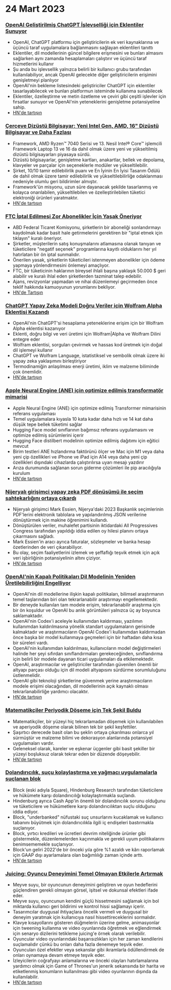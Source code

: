 

<CallToAction />

<Steps>

# 24 Mart 2023

### [OpenAI Geliştirilmiş ChatGPT İşlevselliği için Eklentiler Sunuyor](https://openai.com/blog/chatgpt-plugins)

- OpenAI, ChatGPT platformu için geliştiricilerin ek veri kaynaklarına ve üçüncü taraf uygulamalara bağlanmasını sağlayan eklentileri tanıttı
- Eklentiler, dil modellerinin güncel bilgilere erişmesini ve bunları almasını sağlarken aynı zamanda hesaplamaları çalıştırır ve üçüncü taraf hizmetlerini kullanır
- Şu anda bu işlevsellik yalnızca belirli bir kullanıcı grubu tarafından kullanılabiliyor, ancak OpenAI gelecekte diğer geliştiricilerin erişimini genişletmeyi planlıyor
- OpenAI'nin bekleme listesindeki geliştiriciler ChatGPT için eklentiler tasarlayabilecek ve bunları platformun isteminde kullanıma sunabilecek
- Eklentiler, özelleştirme ve metin özetleme ve çeviri gibi çeşitli işlevler için fırsatlar sunuyor ve OpenAI'nin yeteneklerini genişletme potansiyeline sahip.
- [HN'de tartışın](http://news.ycombinator.com/item?id=35277677)

### [Çerçeve Dizüstü Bilgisayar: Yeni Intel Gen, AMD, 16" Dizüstü Bilgisayar ve Daha Fazlası](https://frame.work/)

- Framework, AMD Ryzen™ 7040 Serisi ve 13. Nesil Intel® Core™ işlemcili Framework Laptop 13 ve 16 da dahil olmak üzere yeni ve yükseltilmiş dizüstü bilgisayarları piyasaya sürdü.
- Dizüstü bilgisayarlar, genişletme kartları, anakartlar, bellek ve depolama, klavyeler ve parçalar için seçeneklerle modüler ve yükseltilebilir.
- Şirket, 10/10 tamir edilebilirlik puanı ve En İyinin En İyisi Tasarım Ödülü de dahil olmak üzere tamir edilebilirlik ve yükseltilebilirliğe odaklanması nedeniyle olumlu geri bildirimler almıştır.
- Framework'ün misyonu, uzun süre dayanacak şekilde tasarlanmış ve kolayca onarılabilen, yükseltilebilen ve özelleştirilebilen tüketici elektroniği ürünleri yaratmaktır.
- [HN'de tartışın](http://news.ycombinator.com/item?id=35277660)

### [FTC İptal Edilmesi Zor Abonelikler İçin Yasak Öneriyor](https://www.theverge.com/2023/3/23/23652373/ftc-click-to-cancel-subscription-service-dark-patterns-ban)

- ABD Federal Ticaret Komisyonu, şirketlerin bir aboneliği sonlandırmayı kaydolmak kadar basit hale getirmelerini gerektiren bir "iptal etmek için tıklayın" kuralı öneriyor.
- Şirketler, müşterilerin satış konuşmalarını atlamasına olanak tanıyan ve tüketicilere "negatif seçenek" programlarına kayıtlı olduklarını her yıl hatırlatan bir ön iptal sunmalıdır.
- Önerilen yasak, şirketlerin tüketicileri istenmeyen abonelikler için ödeme yapmaya yönlendirmesini önlemeyi amaçlıyor.
- FTC, bir tüketicinin haklarının bireysel ihlali başına yaklaşık 50.000 $ geri alabilir ve kuralı ihlal eden şirketlerden tazminat talep edebilir.
- Ajans, revizyonlar yapmadan ve nihai düzenlemeyi geçirmeden önce teklif hakkında kamuoyunun yorumlarını bekliyor.
- [HN'de Tartışın](http://news.ycombinator.com/item?id=35274519)

### [ChatGPT Yapay Zeka Modeli Doğru Veriler için Wolfram Alpha Eklentisi Kazandı](https://writings.stephenwolfram.com/2023/03/chatgpt-gets-its-wolfram-superpowers/)

- OpenAI'nin ChatGPT'si hesaplama yeteneklerine erişim için bir Wolfram Alpha eklentisi kazanıyor
- Eklenti, doğru bilgi ve veri üretimi için Wolfram|Alpha ve Wolfram Dilini entegre eder
- Wolfram eklentisi, sorguları çevirmek ve hassas kod üretmek için doğal dil işlemeyi kullanır
- ChatGPT ve Wolfram Language, istatistiksel ve sembolik olmak üzere iki yapay zeka yaklaşımını birleştiriyor
- Termodinamiğin anlaşılması enerji üretimi, iklim ve malzeme biliminde çok önemlidir.
- [HN'de tartışın](http://news.ycombinator.com/item?id=35277925)

### [Apple Neural Engine (ANE) için optimize edilmiş transformatör mimarisi](https://github.com/apple/ml-ane-transformers)

- Apple Neural Engine (ANE) için optimize edilmiş Transformer mimarisinin referans uygulaması
- Temel uygulamalara kıyasla 10 kata kadar daha hızlı ve 14 kat daha düşük tepe bellek tüketimi sağlar
- Hugging Face model sınıflarının bağımsız referans uygulamasını ve optimize edilmiş sürümlerini içerir
- Hugging Face distilbert modelinin optimize edilmiş dağıtımı için eğitici mevcut
- Birim testleri ANE hızlandırma faktörünü ölçer ve Mac için M1 veya daha yeni çip özellikleri ve iPhone ve iPad için A14 veya daha yeni çip özellikleri dışındaki cihazlarda çalıştırılırsa uyarı mesajı yazdırır
- Arıza durumunda sağlanan sorun giderme çözümleri ile pip aracılığıyla kurulum
- [HN'de tartışın](http://news.ycombinator.com/item?id=35282325)

### [Nijeryalı girişimci yapay zeka PDF dönüşümü ile seçim sahtekarlığını ortaya çıkardı](https://markessien.com/posts/drama_of_transcription/)

- Nijeryalı girişimci Mark Essien, Nijerya'daki 2023 Başkanlık seçimlerinin PDF'lerini elektronik tablolara ve yapılandırılmış JSON verilerine dönüştürmek için makine öğrenimini kullandı.
- Dönüştürülen veriler, muhalefet partisinin iktidardaki All Progressives Congress tarafından yapıldığı iddia edilen oy hilesi planını ortaya çıkarmasını sağladı.
- Mark Essien'in aracı ayrıca faturalar, sözleşmeler ve banka hesap özetlerinden de veri çıkarabiliyor.
- Bu olay, seçim faaliyetlerini izlemek ve şeffaflığı teşvik etmek için açık veri işbirliğinin potansiyelinin altını çiziyor.
- [HN'de tartışın](http://news.ycombinator.com/item?id=35272227)

### [OpenAI'nin Kapalı Politikaları Dil Modelinin Yeniden Üretilebilirliğini Engelliyor](https://aisnakeoil.substack.com/p/openais-policies-hinder-reproducible)

- OpenAI'nin dil modellerine ilişkin kapalı politikaları, bilimsel araştırmanın temel taşlarından biri olan tekrarlanabilir araştırmayı engellemektedir.
- Bir deneyde kullanılan tam modele erişim, tekrarlanabilir araştırma için bir ön koşuldur ve OpenAI bu anlık görüntüleri yalnızca üç ay boyunca saklamaktadır.
- OpenAI'nin Codex'i aceleyle kullanımdan kaldırması, yazılımın kullanımdan kaldırılmasına yönelik standart uygulamaların gerisinde kalmaktadır ve araştırmacıların OpenAI Codex'i kullanımdan kaldırmadan önce başka bir model kullanmaya geçmeleri için bir haftadan daha kısa bir süreleri vardı.
- OpenAI'nin kullanımdan kaldırılması, kullanıcıların model değiştirmeleri halinde her şeyi sıfırdan sınıflandırmaları gerekeceğinden, sınıflandırma için belirli bir modele dayanan ticari uygulamaları da etkilemektedir.
- OpenAI, araştırmacılar ve geliştiriciler tarafından güvenilen önemli bir altyapı parçası olduğu için dil modeli altyapısını sürdürme sorumluluğunu üstlenmelidir.
- OpenAI gibi teknoloji şirketlerine güvenmek yerine araştırmacıların modele erişimi olacağından, dil modellerinin açık kaynaklı olması tekrarlanabilirliğe yardımcı olacaktır.
- [HN'de tartışın](http://news.ycombinator.com/item?id=35269304)

### [Matematikçiler Periyodik Döşeme için Tek Şekil Buldu](https://www.newscientist.com/article/2365363-mathematicians-discover-shape-that-can-tile-a-wall-and-never-repeat/)

- Matematikçiler, bir yüzeyi hiç tekrarlamadan döşemek için kullanılabilen ve aperiyodik döşeme olarak bilinen tek bir şekil keşfettiler.
- Şaşırtıcı derecede basit olan bu şeklin ortaya çıkarılması onlarca yıl sürmüştür ve malzeme bilimi ve dekorasyon alanlarında potansiyel uygulamaları vardır.
- Geleneksel olarak, kareler ve eşkenar üçgenler gibi basit şekiller bir yüzeyi boşluksuz olarak tekrar eden bir düzende döşeyebilir.
- [HN'de tartışın](http://news.ycombinator.com/item?id=35273707)

### [Dolandırıcılık, suçu kolaylaştırma ve yağmacı uygulamalarla suçlanan blok](https://hindenburgresearch.com/block/)

- Block (eski adıyla Square), Hindenburg Research tarafından tüketicilere ve hükümete karşı dolandırıcılığı kolaylaştırmakla suçlandı.
- Hindenburg ayrıca Cash App'in önemli bir dolandırıcılık sorunu olduğunu ve tüketicilere ve hükümetlere karşı dolandırıcılıktan suçlu olduğunu iddia ediyor.
- Block, "underbanked" nüfustaki suç unsurlarını kucaklamak ve kullanıcı tabanını büyütmek için dolandırıcılıkla ilgili iç endişeleri bastırmakla suçlanıyor.
- Block, yırtıcı kredileri ve ücretleri devrim niteliğinde ürünler gibi göstermekle, düzenlemelerden kaçınmakla ve gerekli uyum politikalarını benimsememekle suçlanıyor.
- Block'un geliri 2022'de bir önceki yıla göre %1 azaldı ve kârı raporlamak için GAAP dışı ayarlamalara olan bağımlılığı zaman içinde arttı.
- [HN'de tartışın](http://news.ycombinator.com/item?id=35273782)

### [Juicing: Oyuncu Deneyimini Temel Olmayan Etkilerle Artırmak](https://garden.bradwoods.io/notes/design/juice)

- Meyve suyu, bir oyuncunun deneyimini geliştiren ve oyun hedeflerini güçlendiren gerekli olmayan görsel, işitsel ve dokunsal efektleri ifade eder.
- Meyve suyu, oyuncunun kendini güçlü hissetmesini sağlamak için bol miktarda kullanıcı geri bildirimi ve kontrol hissi sağlamayı içerir.
- Tasarımcılar duygusal ihtiyaçlara öncelik vermeli ve duygusal bir deneyim yaratmak için kullanıcıya nasıl hissettireceklerini sormalıdır.
- Klavye kısayollarını gösteren düğmelerin üzerine gelme, animasyonlar için tweening kullanma ve video oyunlarında öğretmek ve eğlendirmek için senaryo dizilerini tetikleme juicing'e örnek olarak verilebilir.
- Oyuncular video oyunlarındaki başarısızlıkları için her zaman kendilerini suçlamalıdır çünkü bu onları daha fazla denemeye teşvik eder.
- Oyuncuları özel efektler veya sekanslar gibi ikramlarla ödüllendirmek de onları oynamaya devam etmeye teşvik eder.
- İzleyicilerin coğrafyayı anlamalarına ve önceki olayları hatırlamalarına yardımcı olmak için Game of Thrones'un jenerik sekansında bir harita ve etiketlenmiş konumların kullanılması gibi video oyunlarının dışında da kullanılabilir.
- [HN'de tartışın](http://news.ycombinator.com/item?id=35273139)

</Steps>
